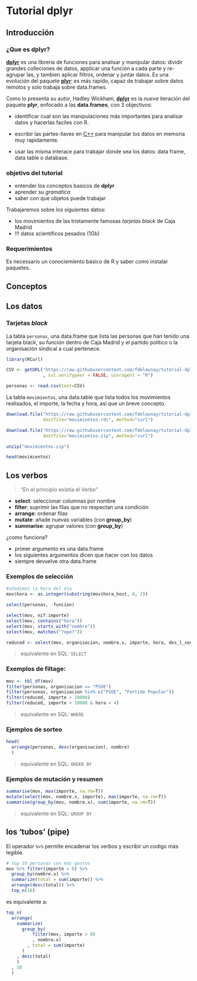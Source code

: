 
Tutorial dplyr
==============

## Introducción

### ¿Que es **dplyr**?

**[dplyr](https://github.com/hadley/dplyr)** es una libreria de funciones para analisar y manipular datos: dividir grandes colleciones de datos, applicar una función a cada parte y re-agrupar las, y tambien aplicar filtros, ordenar y juntar datos. Es una evolución del paquete **[plyr](http://plyr.had.co.nz/)**: es más rapido, capaz de trabajar sobre datos remotos y solo trabaja sobre data.frames.

Como lo presenta su autor, Hadley Wickham, **[dplyr](https://github.com/hadley/dplyr)** es la *nueva* iteración del paquete **plyr**, enfocado a las **data.frames**, con 3 objectivos:

* identificar cual son las manipulaciones más importantes para analisar datos y hacerlas faciles con R.

* escribir las partes-llaves en [C++](http://www.rcpp.org/) para manipular los datos en memoria muy rapidamente.

* usar las misma interace para trabajar donde sea los datos: data frame, data table o database.

### objetivo del tutorial

 - entender los conceptos basicos de **dplyr**
 - aprender su *gramática*
 - saber con que objetos puede trabajar
 
Trabajaremos sobre los siguientes datos:

 - los movimientos de las tristamente famosas *tarjetas black* de Caja Madrid
 - !!! datos scientificos pesados (1Gb)
 
 
### Requerimientos

Es necessario un conociemiento básico de R y saber como instalar paquetes.

## Conceptos



## Los datos

### Tarjetas *black*

La tabla `personas`, una data.frame que lista las personas que han tenido una tarjeta black, su función dentro de Caja Madrid y el partido politico o la organisación sindical a cual pertenece.

```r
library(RCurl)

CSV <- getURL("https://raw.githubusercontent.com/fdelaunay/tutorial-dplyr-es/master/data/personas.csv"
              , ssl.verifypeer = FALSE, useragent = "R")

personas <- read.csv(text=CSV)
```

La tabla `movimientos`, una data.table que lista todos los movimientos realisados, el importe, la fecha y hora, así que un breve concepto.

```r
  
download.file("https://raw.githubusercontent.com/fdelaunay/tutorial-dplyr-es/master/data/movimientos.rds",
              destfile="movimientos.rds", method="curl")

download.file("https://raw.githubusercontent.com/fdelaunay/tutorial-dplyr-es/master/data/movimientos.zip",
              destfile="movimientos.zip", method="curl")

unzip("movimientos.zip")

head(movimientos)


```


## Los verbos

> "En el principio existía el Verbo"

* __select__: seleccionar columnas por nombre
* __filter__: suprimir las filas que no respectan una condición
* __arrange__: ordenar filas
* __mutate__: añade nuevas variables (con __group_by__)
* __summarise__: agrupar valores (con __group_by__)

¿como funciona?

* primer argumento es una data.frame
* los siguientes argumentos dicen que hacer con los datos
* siempre devuelve otra data.frame

### Exemplos de selección

```r
#añadimos la hora del dia
mov$hora <- as.integer(substring(mov$hora_host, 0, 2))

select(personas, -funcion)

select(mov, nif:importe)
select(mov, contains("hora"))
select(mov, starts_with("nombre"))
select(mov, matches("?ope?"))

reduced <- select(mov, organisacion, nombre.x, importe, hora, des_l_sec_activi)
```

> equivalente en SQL: `SELECT`

### Exemplos de filtage:

```r
mov <- tbl_df(mov)
filter(personas, organisacion == "PSOE")
filter(personas, organisacion %in% c("PSOE", "Partido Popular"))
filter(reduced, importe > 10000)
filter(reduced, importe > 10000 & hora < 4)

```

> equivalente en SQL: `WHERE`

### Ejemplos de sorteo

```r
head(
  arrange(personas, desc(organisacion), nombre)
  )
```

> equivalente en SQL: `ORDER BY`

### Ejemplos de mutación y resumen

```r
summarise(mov, max(importe, na.rm=T))
mutate(select(mov, nombre.x, importe), max(importe, na.rm=T))
summarise(group_by(mov, nombre.x), sum(importe, na.rm=T))

```

> equivalente en SQL: `GROUP BY`

## los 'tubos' (pipe)

El operador `%>%` permite encadenar los verbos y escribir un codigo más legible.


```r
# top 10 personas con más gastos
mov %>% filter(importe > 0) %>%
  group_by(nombre.x) %>%
  summarize(total = sum(importe)) %>%
  arrange(desc(total)) %>%
  top_n(10)

```

es equivalente a:

```r
top_n(
  arrange(
    summarize(
      group_by(
          filter(mov, importe > 0)
          , nombre.x)
        , total = sum(importe)
      )
    , desc(total)
    )
  , 10
  )
```

